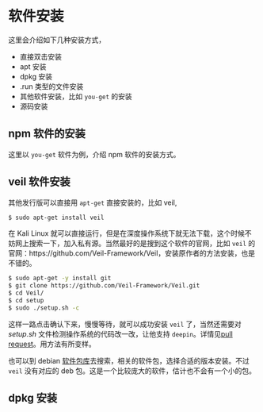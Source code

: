 # 软件安装 {#software-install}

这里会介绍如下几种安装方式，

- 直接双击安装
- apt 安装
- dpkg 安装
- .run 类型的文件安装
- 其他软件安装，比如 `you-get` 的安装
- 源码安装

## npm 软件的安装

这里以 `you-get` 软件为例，介绍 npm 软件的安装方式。

## veil 软件安装

其他发行版可以直接用 `apt-get` 直接安装的，比如 veil,

```bash
$ sudo apt-get install veil
```

在 Kali Linux 就可以直接运行，但是在深度操作系统下就无法下载，这个时候不妨网上搜索一下，加入私有源。当然最好的是搜到这个软件的官网，比如 `veil` 的官网：https://github.com/Veil-Framework/Veil，安装原作者的方法安装，也是不错的。

```bash
$ sudo apt-get -y install git
$ git clone https://github.com/Veil-Framework/Veil.git
$ cd Veil/
$ cd setup
$ sudo ./setup.sh -c
```

这样一路点击确认下来，慢慢等待，就可以成功安装 `veil` 了，当然还需要对 *setup.sh* 文件检测操作系统的代码改一改，让他支持 `deepin`。详情见[pull request](https://github.com/Veil-Framework/Veil/pull/130)。用方法有所变样。

也可以到 debian [软件包库](http://www.debian.org/distrib/packages)去搜索，相关的软件包，选择合适的版本安装。不过 `veil` 没有对应的 deb 包。这是一个比较庞大的软件，估计也不会有一个小的包。

## dpkg 安装

